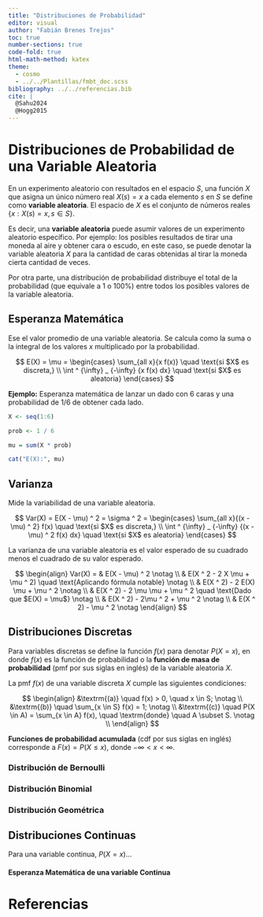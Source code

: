 ```yaml
---
title: "Distribuciones de Probabilidad"
editor: visual
author: "Fabián Brenes Trejos"
toc: true
number-sections: true
code-fold: true
html-math-method: katex
theme:
  - cosmo
  - ../../Plantillas/fmbt_doc.scss
bibliography: ../../referencias.bib
cite: |
  @Sahu2024
  @Hogg2015
---
```


# Distribuciones de Probabilidad de una Variable Aleatoria

En un experimento aleatorio con resultados en el espacio $S$, una función $X$ que asigna un único número real $X(s) = x$ a cada elemento $s$ en $S$ se define como **variable aleatoria**. El espacio de $X$ es el conjunto de números reales $\{x:X(s) = x, s \in S\}$.

Es decir, una **variable aleatoria** puede asumir valores de un experimento aleatorio específico. Por ejemplo: los posibles resultados de tirar una moneda al aire y obtener cara o escudo, en este caso, se puede denotar la variable aleatoria $X$ para la cantidad de caras obtenidas al tirar la moneda cierta cantidad de veces.

Por otra parte, una distribución de probabilidad distribuye el total de la probabilidad (que equivale a 1 o 100%) entre todos los posibles valores de la variable aleatoria.

## Esperanza Matemática

Ese el valor promedio de una variable aleatoria. Se calcula como la suma o la integral de los valores $x$ multiplicado por la probabilidad.

$$
  E(X) = \mu =
    \begin{cases}
      \sum_{all x}{x f(x)} \quad  \text{si $X$ es discreta,} \\
      \int ^ {\infty} _ {-\infty} {x f(x) dx} \quad  \text{si $X$ es aleatoria}
    \end{cases}    
$$


**Ejemplo:** Esperanza matemática de lanzar un dado con 6 caras y una probabilidad de $1 / 6$ de obtener cada lado.

```r

X <- seq(1:6)

prob <- 1 / 6

mu = sum(X * prob)

cat("E(X):", mu)

```

## Varianza

Mide la variabilidad de una variable aleatoria.

$$
  Var(X)  = E(X - \mu) ^ 2 = \sigma ^ 2 = 
    \begin{cases}
      \sum_{all x}{(x - \mu) ^ 2} f(x) \quad  \text{si $X$ es discreta,} \\
      \int ^ {\infty} _ {-\infty} {(x - \mu) ^ 2 f(x) dx} \quad  \text{si $X$ es aleatoria}
    \end{cases}    
$$

La varianza de una variable aleatoria es el valor esperado de su cuadrado menos el cuadrado de su valor esperado. 


$$
\begin{align}
Var(X) = & E(X - \mu) ^ 2 \notag \\
& E(X ^ 2 - 2 X \mu + \mu ^ 2) \quad \text{Aplicando fórmula notable} \notag \\
& E(X ^ 2) - 2 E(X) \mu + \mu ^ 2 \notag \\
& E(X ^ 2) - 2 \mu \mu + \mu ^ 2 \quad \text{Dado que $E(X) = \mu$} \notag \\
& E(X ^ 2) - 2\mu ^ 2 + \mu ^ 2 \notag \\
& E(X ^ 2) - \mu ^ 2 \notag
\end{align}
$$

## Distribuciones Discretas

Para variables discretas se define la función $f(x)$ para denotar $P(X = x)$, en donde $f(x)$ es la función de probabilidad o la **función de masa de probabilidad** (pmf por sus siglas en inglés) de la variable aleatoria $X$.

La pmf $f(x)$ de una variable discreta $X$ cumple las siguientes condiciones:

$$
\begin{align}
&\textrm{(a)} \quad f(x) > 0, \quad x \in S; \notag \\
&\textrm{(b)} \quad \sum_{x \in S} f(x) = 1; \notag \\
&\textrm{(c)} \quad P(X \in A) = \sum_{x \in A} f(x), \quad \textrm{donde} \quad A \subset S. \notag \\   
\end{align}
$$

**Funciones de probabilidad acumulada** (cdf por sus siglas en inglés) corresponde a $F(x) = P(X \leq x)$, donde $-\infty < x < \infty$.


### Distribución de Bernoulli

### Distribución Binomial

### Distribución Geométrica

## Distribuciones Continuas

Para una variable continua, $P(X = x)$... 

#### Esperanza Matemática de una variable Continua

# Referencias
